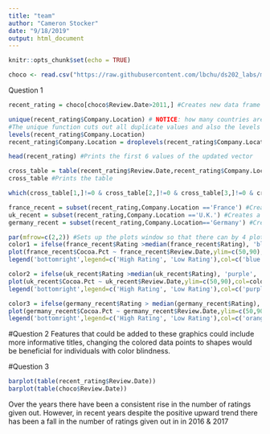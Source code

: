 ```yaml
---
title: "team"
author: "Cameron Stocker"
date: "9/18/2019"
output: html_document
---
```


```r
knitr::opts_chunk$set(echo = TRUE)
```

``` r
choco <- read.csv("https://raw.githubusercontent.com/lbchu/ds202_labs/master/choco.csv")
```

Question 1

``` r
recent_rating = choco[choco$Review.Date>2011,] #Creates new data frame with more recent reviews from the year 2012 and after

unique(recent_rating$Company.Location) # NOTICE: how many countries are listed but how many levels are there? 
#The unique function cuts out all duplicate values and also the levels that were zero. Explaining why it had less listed than levels.
levels(recent_rating$Company.Location)
recent_rating$Company.Location = droplevels(recent_rating$Company.Location) #Creates a vector that drops the levels with 0 values.

head(recent_rating) #Prints the first 6 values of the updated vector

cross_table = table(recent_rating$Review.Date,recent_rating$Company.Location) #Creates a new table that shows how many reviews were done in each country for each year
cross_table #Prints the table

which(cross_table[1,]!=0 & cross_table[2,]!=0 & cross_table[3,]!=0 & cross_table[4,]!=0 & cross_table[5,]!=0) #Prints the countries that had a review in each year

france_recent = subset(recent_rating,Company.Location =='France') #Creates a new data frame with reviews from only france
uk_recent = subset(recent_rating,Company.Location =='U.K.') #Creates a new data frame with reviews from only the U.K.
germany_recent = subset(recent_rating,Company.Location=='Germany') #Creates a new data frame with reviews from only Germany

par(mfrow=c(2,2)) #Sets up the plots window so that there can by 4 plots on one window in a 2x2 format
color1 = ifelse(france_recent$Rating >median(france_recent$Rating), 'blue', 'green') #Creates a vector of characters where it is "blue" if the rating is higher than the median and "green" if lower than the median
plot(france_recent$Cocoa.Pct ~ france_recent$Review.Date,ylim=c(50,90),col=color1,pch=18,cex=1.5,xlab="Review Date", ylab= "Cocoa Percentage", main= "France") #Plots the cocoa percentages for France by year where the ones with "high ratings" are blue and the "low ratings" are green. The yscale is 50 to 90, the point symbol is pch = 18, the size of the symbol is 1.5, the x-axis label is "Review Date", the y-axis label is "Cocoa Percentage", and the plot title is "France".
legend('bottomright',legend=c('High Rating', 'Low Rating'),col=c('blue','green'),pch=18) #Adds a legend to the plot in the bottom right corner stating that high ratings are blue and low ratings are green

color2 = ifelse(uk_recent$Rating >median(uk_recent$Rating), 'purple', 'red') #Creates a vector of characters where it is "purple" if the rating is higher than the median and "red" if lower than the median
plot(uk_recent$Cocoa.Pct ~ uk_recent$Review.Date,ylim=c(50,90),col=color2,pch=18,cex=1.5, xlab="Review Date", ylab= "Cocoa Percentage", main= "UK") #Plots the cocoa percentages for U.K. by year where the ones with "high ratings" are purple and the "low ratings" are red. The yscale is 50 to 90, the point symbol is pch = 18, the size of the symbol is 1.5, the x-axis label is "Review Date", the y-axis label is "Cocoa Percentage", and the plot title is "UK".
legend('bottomright',legend=c('High Rating', 'Low Rating'),col=c('purple','red'),pch=18) #Adds a legend to the plot in the bottom right corner stating that high ratings are purple and low ratings are red

color3 = ifelse(germany_recent$Rating > median(germany_recent$Rating), 'orange', 'yellow') #Creates a vector of characters where it is "orange" if the rating is higher than the median and "yellow" if lower than the median
plot(germany_recent$Cocoa.Pct ~ germany_recent$Review.Date,ylim=c(50,90),col=color3,pch=18,cex=1.5,xlab="Review Date", ylab= "Cocoa Percentage", main= "Germany") #Plots the cocoa percentages for Germany by year where the ones with "high ratings" are orange and the "low ratings" are yellow. The yscale is 50 to 90, the point symbol is pch = 18, the size of the symbol is 1.5, the x-axis label is "Review Date", the y-axis label is "Cocoa Percentage", and the plot title is "Germany".
legend('bottomright',legend=c('High Rating', 'Low Rating'),col=c('orange','yellow'),pch=18) #Adds a legend to the plot in the bottom right corner stating that high ratings are orange and low ratings are yellow
```

#Question 2 
Features that could be added to these graphics could include more informative titles, changing the colored data points to shapes would be beneficial for individuals with color blindness. 


#Question 3
```r
barplot(table(recent_rating$Review.Date))
barplot(table(choco$Review.Date))
```
Over the years there have been a consistent rise in the number of ratings given out. However, in recent years despite the positive upward trend there has been a fall in the number of ratings given out in in 2016 & 2017